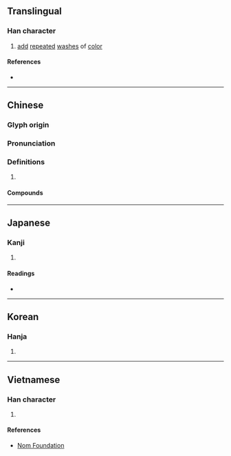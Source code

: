 {{character info/new}}
==Translingual==

===Han character===
{{Han char|rn=85|rad=水|as=09|sn=12|four=33116|canj=EJMM|ids=⿰氵宣}}

# [[add]] [[repeated]] [[wash]]es of [[color]]

====References====
* {{Han ref|kx=0635.070|dkj=17786|dj=1042.050|hdz=31687.030|uh=6E32|ud=28210|bh=B4E8|bd=46312}}

----

==Chinese==
{{zh-forms}}

===Glyph origin===
{{Han etym}}

===Pronunciation===
{{zh-pron
|m=xuàn
|c=hyun1,syun3
|mc=y
|oc=y
|ma=
|cat=v
}}

===Definitions===
{{zh-hanzi}}

# {{rfdef|lang=zh}}

====Compounds====
{{zh-der|染渲|打渲|渲房|渲染}}

----

==Japanese==

===Kanji===
{{ja-kanji|grade=|rs=水09}}

# {{defn|lang=ja|sort=水09}}

====Readings====
* {{ja-readings|on=[[せん]] (sen)|kun=}}

----

==Korean==

===Hanja===
{{ko-hanja|hangeul=선|eumhun=|rv=seon|mr=sŏn|y=sen}}

# {{defn|lang=ko|sort=水09}}

----

==Vietnamese==

===Han character===
{{vi-readings|rs=水09|hanviet=huyên}}

# {{defn|lang=vi|sort=水09}}

====References====
* [http://nomfoundation.org/common/nom_details.php?codepoint=6e32 Nom Foundation]